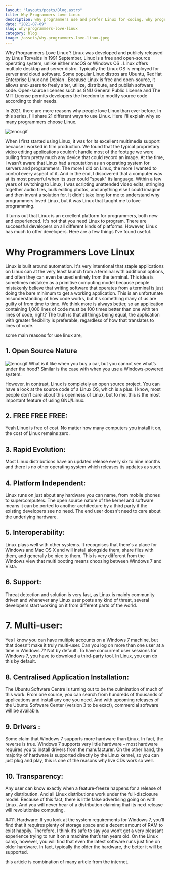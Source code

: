```yaml
---
layout: "layouts/posts/Blog.astro"
title: Why Programmers Love Linux
description: why programmers use and prefer Linux for coding, why programmer love linux and choose Linux OS as there primary OS
date: "2021-07-09"
slug: why-programmers-love-linux
category: blog
image: /assets/why-programmers-love-linux.jpeg
---
```



Why Programmers Love Linux ? Linux was developed and publicly released by Linus Torvalds in 1991 September. Linux is a free and open-source operating system, unlike either macOS or Windows OS . Linux offers multiple desktop and server distro. Typically the Linux OS is employed for server and cloud software. Some popular Linux distros are Ubuntu, RedHat Enterprise Linux and Debian . Because Linux is free and open-source, it allows end-users to freely alter, utilize, distribute, and publish software code. Open-source licenses such as GNU General Public License and The MIT License permits developers the freedom to modify source code according to their needs.

In 2021, there are more reasons why people love Linux than ever before. In this series, I'll share 21 different ways to use Linux. Here I'll explain why so many programmers choose Linux.

![tenor.gif](/assets/5S3x-ybIa.gif)

When I first started using Linux, it was for its excellent multimedia support because I worked in film production. We found that the typical proprietary video editing applications couldn't handle most of the footage we were pulling from pretty much any device that could record an image. At the time, I wasn't aware that Linux had a reputation as an operating system for servers and programmers. The more I did on Linux, the more I wanted to control every aspect of it. And in the end, I discovered that a computer was at its most powerful when its user could "speak" its language. Within a few years of switching to Linux, I was scripting unattended video edits, stringing together audio files, bulk editing photos, and anything else I could imagine and then invent a solution for. It didn't take long for me to understand why programmers loved Linux, but it was Linux that taught me to love programming.

It turns out that Linux is an excellent platform for programmers, both new and experienced. It's not that you need Linux to program. There are successful developers on all different kinds of platforms. However, Linux has much to offer developers. Here are a few things I've found useful.

# Why Programmers Love Linux

Linux is built around automation. It's very intentional that staple applications on Linux can at the very least launch from a terminal with additional options, and often they can even be used entirely from the terminal. This idea is sometimes mistaken as a primitive computing model because people mistakenly believe that writing software that operates from a terminal is just doing the bare minimum to get a working application. This is an unfortunate misunderstanding of how code works, but it's something many of us are guilty of from time to time. We think more is always better, so an application containing 1,000 lines of code must be 100 times better than one with ten lines of code, right? The truth is that all things being equal, the application with greater flexibility is preferable, regardless of how that translates to lines of code.

some main reasons for use linux are,

## 1. Open Source Nature

![tenor.gif](/assets/KoyS_gSnp.gif)
What is it like when you buy a car, but you cannot see what’s under the hood? Similar is the case with when you use a Windows-powered system.

However, in contrast, Linux is completely an open source project. You can have a look at the source code of a Linux OS, which is a plus.
I know, most people don’t care about this openness of Linux, but to me, this is the most important feature of using GNU/Linux.

## 2. FREE FREE FREE:

Yeah Linux is free of cost. No matter how many computers you install it on, the cost of Linux remains zero.

## 3. Rapid Evolution:

Most Linux distributions have an updated release every six to nine months and there is no other operating system which releases its updates as such.

<Ad />

## 4. Platform Independent:

Linux runs on just about any hardware you can name, from mobile phones to supercomputers. The open source nature of the kernel and software means it can be ported to another architecture by a third party if the existing developers see no need. The end user doesn't need to care about the underlying hardware.

## 5. Interoperability:

Linux plays well with other systems. It recognises that there's a place for Windows and Mac OS X and will install alongside them, share files with them, and generally be nice to them. This is very different from the Windows view that multi booting means choosing between Windows 7 and Vista.

## 6. Support:

Threat detection and solution is very fast, as Linux is mainly community driven and whenever any Linux user posts any kind of threat, several developers start working on it from different parts of the world.

# 7. Multi-user:

Yes I know you can have multiple accounts on a Windows 7 machine, but that doesn’t make it truly multi-user. Can you log on more than one user at a time in Windows 7? Not by default. To have concurrent user sessions for Windows 7, you have to download a third-party tool. In Linux, you can do this by default.

## 8. Centralised Application Installation:

The Ubuntu Software Centre is turning out to be the culmination of much of this work. From one source, you can search from hundreds of thousands of applications and install any one you need. And with upcoming releases of the Ubuntu Software Center (version 3 to be exact), commercial software will be available.

## 9. Drivers :

Some claim that Windows 7 supports more hardware than Linux. In fact, the reverse is true. Windows 7 supports very little hardware – most hardware requires you to install drivers from the manufacturer.
On the other hand, the majority of hardware is supported directly by the Linux kernel, so you can just plug and play, this is one of the reasons why live CDs work so well.

## 10. Transparency:

Any user can know exactly when a feature-freeze happens for a release of any distribution. And all Linux distributions work under the full-disclosure model. Because of this fact, there is little false advertising going on with Linux. And you will never hear of a distribution claiming that its next release will revolutionise computing.

##11. Hardware:
If you look at the system requirements for Windows 7, you’ll find that it requires plenty of storage space and a decent amount of RAM to exist happily. Therefore, I think it’s safe to say you won’t get a very pleasant experience trying to run it on a machine that’s ten years old. On the Linux camp, however, you will find that even the latest software runs just fine on older hardware. In fact, typically the older the hardware, the better it will be supported.

this article is combination of many article from the internet.
